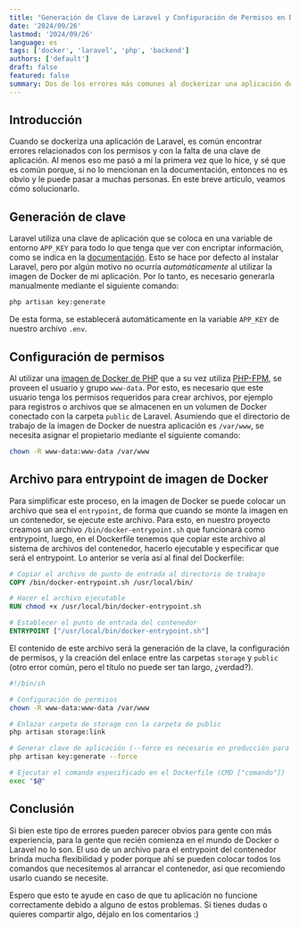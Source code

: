 ```yaml
---
title: "Generación de Clave de Laravel y Configuración de Permisos en Docker"
date: '2024/09/26'
lastmod: '2024/09/26'
language: es
tags: ['docker', 'laravel', 'php', 'backend']
authors: ['default']
draft: false
featured: false
summary: Dos de los errores más comunes al dockerizar una aplicación de Laravel son no generar la clave ni configurar los permisos. En este artículo, veremos cómo arreglarlo.
---
```


## Introducción

Cuando se dockeriza una aplicación de Laravel, es común encontrar errores relacionados con los permisos y con la falta de una clave de aplicación. Al menos eso me pasó a mí la primera vez que lo hice, y sé que es común porque, si no lo mencionan en la documentación, entonces no es obvio y le puede pasar a muchas personas. En este breve artículo, veamos cómo solucionarlo.

<TOCInline toc={props.toc} exclude="Introducción" locale={props.locale} asDisclosure />

## Generación de clave

Laravel utiliza una clave de aplicación que se coloca en una variable de entorno `APP_KEY` para todo lo que tenga que ver con encriptar información, como se indica en la [documentación](https://laravel.com/docs/11.x/encryption). Esto se hace por defecto al instalar Laravel, pero por algún motivo no ocurría _automáticamente_ al utilizar la imagen de Docker de mi aplicación. Por lo tanto, es necesario generarla manualmente mediante el siguiente comando:

```bash
php artisan key:generate
```

De esta forma, se establecerá automáticamente en la variable `APP_KEY` de nuestro archivo `.env`.

## Configuración de permisos

Al utilizar una [imagen de Docker de PHP](https://hub.docker.com/_/php) que a su vez utiliza [PHP-FPM](https://www.php.net/manual/en/install.fpm.php), se proveen el usuario y grupo `www-data`. Por esto, es necesario que este usuario tenga los permisos requeridos para crear archivos, por ejemplo para registros o archivos que se almacenen en un volumen de Docker conectado con la carpeta `public` de Laravel. Asumiendo que el directorio de trabajo de la imagen de Docker de nuestra aplicación es `/var/www`, se necesita asignar el propietario mediante el siguiente comando:

```bash
chown -R www-data:www-data /var/www
```

## Archivo para entrypoint de imagen de Docker

Para simplificar este proceso, en la imagen de Docker se puede colocar un archivo que sea el `entrypoint`, de forma que cuando se monte la imagen en un contenedor, se ejecute este archivo. Para esto, en nuestro proyecto creamos un archivo `/bin/docker-entrypoint.sh` que funcionará como entrypoint, luego, en el Dockerfile tenemos que copiar este archivo al sistema de archivos del contenedor, hacerlo ejecutable y especificar que será el entrypoint. Lo anterior se vería así al final del Dockerfile:

```Dockerfile
# Copiar el archivo de punto de entrada al directorio de trabajo
COPY /bin/docker-entrypoint.sh /usr/local/bin/

# Hacer el archivo ejecutable
RUN chmod +x /usr/local/bin/docker-entrypoint.sh

# Establecer el punto de entrada del contenedor
ENTRYPOINT ["/usr/local/bin/docker-entrypoint.sh"]
```

El contenido de este archivo será la generación de la clave, la configuración de permisos, y la creación del enlace entre las carpetas `storage` y `public` (otro error común, pero el título no puede ser tan largo, ¿verdad?).

```sh
#!/bin/sh

# Configuración de permisos
chown -R www-data:www-data /var/www

# Enlazar carpeta de storage con la carpeta de public
php artisan storage:link

# Generar clave de aplicación (--force es necesario en producción para omitir la confirmación)
php artisan key:generate --force

# Ejecutar el comando especificado en el Dockerfile (CMD ["comando"])
exec "$@"
```

## Conclusión

Si bien este tipo de errores pueden parecer obvios para gente con más experiencia, para la gente que recién comienza en el mundo de Docker o Laravel no lo son. El uso de un archivo para el entrypoint del contenedor brinda mucha flexibilidad y poder porque ahí se pueden colocar todos los comandos que necesitemos al arrancar el contenedor, así que recomiendo usarlo cuando se necesite.

Espero que esto te ayude en caso de que tu aplicación no funcione correctamente debido a alguno de estos problemas. Si tienes dudas o quieres compartir algo, déjalo en los comentarios :)